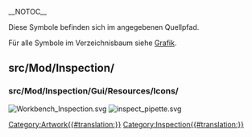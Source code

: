 __NOTOC__
<languages/>

Diese Symbole befinden sich im angegebenen Quellpfad. 

Für alle Symbole im Verzeichnisbaum siehe [[Artwork/de|Grafik]].

== src/Mod/Inspection/ ==

=== src/Mod/Inspection/Gui/Resources/Icons/ ===

[[File:Workbench_Inspection.svg]]
[[File:inspect_pipette.svg]]


[[Category:Artwork{{#translation:}}]]
<noinclude>[[Category:Inspection{{#translation:}}]]</noinclude> <!-- we don't want this transcluded -->